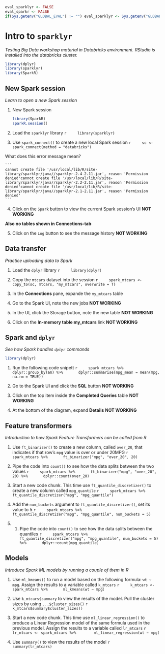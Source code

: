 ```r
eval_sparklyr <- FALSE
eval_sparkr <- FALSE
if(Sys.getenv("GLOBAL_EVAL") != "") eval_sparklyr <- Sys.getenv("GLOBAL_EVAL")
```

# Intro to `sparklyr`

*Testing Big Data workshop material in Databricks environment. RStudio is installed into the databricks cluster.*

```r
library(dplyr)
library(sparklyr)
library(SparkR)
```

## New Spark session
*Learn to open a new Spark session*

1. New Spark session

    ```r
    library(SparkR)
    sparkR.session()
    ```

2. Load the `sparklyr` library
    ```r
    library(sparklyr)
    ```

3. Use `spark_connect()` to create a new local Spark session
    ```r
    sc <- spark_connect(method = "databricks")
    ```
    
What does this error message mean?

    ```
    cannot create file '/usr/local/lib/R/site-library/sparklyr/java//sparklyr-2.4-2.11.jar', reason 'Permission denied'cannot create file '/usr/local/lib/R/site-library/sparklyr/java//sparklyr-2.2-2.11.jar', reason 'Permission denied'cannot create file '/usr/local/lib/R/site-library/sparklyr/java//sparklyr-2.1-2.11.jar', reason 'Permission denied'
    ```

4. Click on the `Spark` button to view the current Spark session's UI **NOT WORKING**

**Also no tables shown in Connections-tab**
  

5. Click on the `Log` button to see the message history **NOT WORKING**


## Data transfer
*Practice uploading data to Spark*

1. Load the `dplyr` library
    ```r
    library(dplyr)
    ```

2. Copy the `mtcars` dataset into the session
    ```r
    spark_mtcars <- copy_to(sc, mtcars, "my_mtcars", overwrite = T)
    ```

3. In the **Connections** pane, expande the `my_mtcars` table

4. Go to the Spark UI, note the new jobs **NOT WORKING**

5. In the UI, click the Storage button, note the new table **NOT WORKING**

6. Click on the **In-memory table my_mtcars** link **NOT WORKING**

## Spark and `dplyr`
*See how Spark handles `dplyr` commands*

```r
library(dplyr)
```

1. Run the following code snipett
    ```r
    spark_mtcars %>%
      dplyr::group_by(am) %>%
      dplyr::summarise(mpg_mean = mean(mpg, na.rm = TRUE))
    ```

2. Go to the Spark UI and click the **SQL** button  **NOT WORKING**

3. Click on the top item inside the **Completed Queries** table **NOT WORKING**

4. At the bottom of the diagram, expand **Details**  **NOT WORKING**

## Feature transformers
*Introduction to how Spark Feature Transformers can be called from R*

1. Use `ft_binarizer()` to create a new column, called `over_20`, that indicates if that row's `mpg` value is over or under 20MPG
    ```r
    spark_mtcars %>%
      ft_binarizer("mpg", "over_20", 20)
    ```


2. Pipe the code into `count()` to see how the data splits between the two values
    ```r
    spark_mtcars %>%
      ft_binarizer("mpg", "over_20", 20) %>%
      dplyr::count(over_20)
    ```


3. Start a new code chunk. This time use `ft_quantile_discretizer()` to create a new column called `mpg_quantile`
    ```r
    spark_mtcars %>%
      ft_quantile_discretizer("mpg", "mpg_quantile")
    ```

4. Add the `num_buckets` argument to `ft_quantile_discretizer()`, set its value to 5
    ```r
    spark_mtcars %>%
      ft_quantile_discretizer("mpg", "mpg_quantile", num_buckets = 5)
    ```

5. 1. Pipe the code into `count()` to see how the data splits between the quantiles
    ```r
    spark_mtcars %>%
      ft_quantile_discretizer("mpg", "mpg_quantile", num_buckets = 5) %>%
      dplyr::count(mpg_quantile)
    ```

## Models
*Introduce Spark ML models by running a couple of them in R*

1. Use `ml_kmeans()` to run a model based on the following formula: `wt ~ mpg`.  Assign the results to a variable called `k_mtcars`
    ```r
    k_mtcars <- spark_mtcars %>%
      ml_kmeans(wt ~ mpg)
    ```

2. Use `k_mtcars$summary` to view the results of the model.  Pull the cluster sizes by using `...$cluster_sizes()`
    ```r
    k_mtcars$summary$cluster_sizes()
    ```

3. Start a new code chunk. This time use `ml_linear_regression()` to produce a Linear Regression model of the same formula used in the previous model. Assign the results to a variable called `lr_mtcars`
    ```r
    lr_mtcars <- spark_mtcars %>% 
      ml_linear_regression(wt ~ mpg)
    ```

4. Use `summary()` to view the results of the model
    ```r
    summary(lr_mtcars)
    ```

